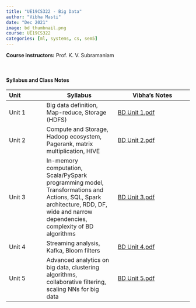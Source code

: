 ```yaml
---
title: "UE19CS322 - Big Data"
author: "Vibha Masti"
date: "Dec 2021"
image: bd_thumbnail.png
course: UE19CS322
categories: [ml, systems, cs, sem5]
---
```


**Course instructors:** Prof. K. V. Subramaniam

<br>


#### Syllabus and Class Notes

| Unit              | Syllabus                         |       Vibha's Notes                |
| :---------------- | -------------------------------- | ---------------------------------- |
| Unit 1            | Big data definition, Map-reduce, Storage (HDFS) | [BD Unit 1.pdf](BD%20Unit%201.pdf) |
| Unit 2            | Compute and Storage, Hadoop ecosystem, Pagerank, matrix multiplication, HIVE | [BD Unit 2.pdf](BD%20Unit%202.pdf) |
| Unit 3            | In-memory computation, Scala/PySpark programming model, Transformations and Actions, SQL, Spark architecture, RDD, DF, wide and narrow dependencies, complexity of BD algorithms | [BD Unit 3.pdf](BD%20Unit%203.pdf) |
| Unit 4            | Streaming analysis, Kafka, Bloom filters | [BD Unit 4.pdf](BD%20Unit%204.pdf) |
| Unit 5            | Advanced analytics on big data, clustering algorithms, collaborative filtering, scaling NNs for big data | [BD Unit 5.pdf](BD%20Unit%205.pdf) |


<br>


<!-- #### Textbooks: 

-  **T1**: "Learning PHP, MySQL & JavaScript", Robin Nixon. May 2018, 5th edition, O'Reilly Media, Inc.
-  **T2**: "Pro MERN Stack: Full Stack Web App Development with Mongo, Express, React, and Node", by Vasan Subramanian. March 2017, Apress

<br>

#### Reference Books:

- **R1**: "Beginning Node.js, Express & MongoDB Development", Greg Lim, July 2019
- **R2**: "Learning React, Functional Web Development with React and Redux", Alex Banks and Eve Porcello, May 2017, O'Reilly Media, Inc.

<br> -->
